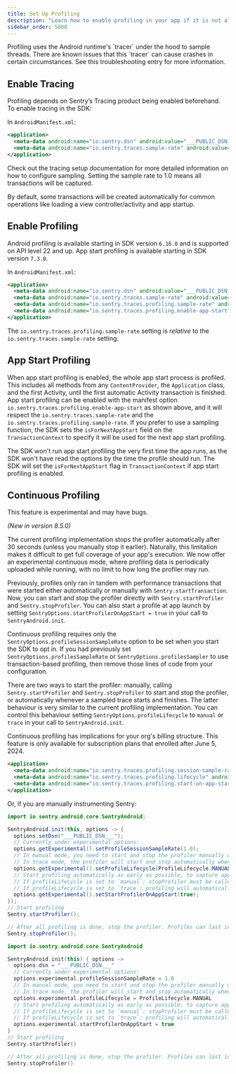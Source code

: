 ```yaml
---
title: Set Up Profiling
description: "Learn how to enable profiling in your app if it is not already set up."
sidebar_order: 5000
---
```


<PlatformContent includePath="profiling/index/preface" />
<PlatformContent includePath="profiling/index/why-profiling" />

<Alert level="warning" title="Important">
  Profiling uses the Android runtime's `tracer` under the hood to sample threads. There are known issues that this `tracer` can cause crashes in certain circumstances. See this <PlatformLink to="/profiling/troubleshooting#i-see-elevated-number-of-crashes-in-the-android-runtime-when-profiling-is-activated">troubleshooting</PlatformLink> entry for more information.
</Alert>

## Enable Tracing

Profiling depends on Sentry’s Tracing product being enabled beforehand. To enable tracing in the SDK:

In `AndroidManifest.xml`:

```xml
<application>
  <meta-data android:name="io.sentry.dsn" android:value="___PUBLIC_DSN___" />
  <meta-data android:name="io.sentry.traces.sample-rate" android:value="1.0" />
</application>
```

Check out the <PlatformLink to="/tracing/">tracing setup documentation</PlatformLink> for more detailed information on how to configure sampling. Setting the sample rate to 1.0 means all transactions will be captured.

By default, some transactions will be created automatically for common operations like loading a view controller/activity and app startup.

## Enable Profiling

<Alert>

Android profiling is available starting in SDK version `6.16.0` and is supported on API level 22 and up.
App start profiling is available starting in SDK version `7.3.0`.

</Alert>

In `AndroidManifest.xml`:


```xml
<application>
  <meta-data android:name="io.sentry.dsn" android:value="___PUBLIC_DSN___" />
  <meta-data android:name="io.sentry.traces.sample-rate" android:value="1.0" />
  <meta-data android:name="io.sentry.traces.profiling.sample-rate" android:value="1.0" />
  <meta-data android:name="io.sentry.traces.profiling.enable-app-start" android:value="true" />
</application>
```

<Alert>

The `io.sentry.traces.profiling.sample-rate` setting is _relative_ to the `io.sentry.traces.sample-rate` setting.

</Alert>

## App Start Profiling

When app start profiling is enabled, the whole app start process is profiled.
This includes all methods from any `ContentProvider`, the `Application` class, and the first Activity, until the <PlatformLink to="/tracing/instrumentation/automatic-instrumentation/">first automatic Activity transaction</PlatformLink> is finished.
App start profiling can be enabled with the manifest option `io.sentry.traces.profiling.enable-app-start` as shown above, and it will respect the `io.sentry.traces.sample-rate` and the `io.sentry.traces.profiling.sample-rate`.
If you prefer to use a <PlatformLink to="/configuration/sampling/#setting-a-sampling-function">sampling function</PlatformLink>, the SDK sets the `isForNextAppStart` field on the `TransactionContext` to specify it will be used for the next app start profiling.

<Alert>

The SDK won't run app start profiling the very first time the app runs, as the SDK won't have read the options by the time the profile should run.
The SDK will set the `isForNextAppStart` flag in `TransactionContext` if app start profiling is enabled.

</Alert>

## Continuous Profiling

<Alert>

This feature is experimental and may have bugs.

</Alert>

_(New in version 8.5.0)_

The current profiling implementation stops the profiler automatically after 30 seconds (unless you manually stop it earlier). Naturally, this limitation makes it difficult to get full coverage of your app's execution. We now offer an experimental continuous mode, where profiling data is periodically uploaded while running, with no limit to how long the profiler may run.

Previously, profiles only ran in tandem with performance transactions that were started either automatically or manually with `Sentry.startTransaction`. Now, you can start and stop the profiler directly with `Sentry.startProfiler` and `Sentry.stopProfiler`. You can also start a profile at app launch by setting `SentryOptions.startProfilerOnAppStart = true` in your call to `SentryAndroid.init`.

Continuous profiling requires only the `SentryOptions.profileSessionSampleRate` option to be set when you start the SDK to opt in. If you had previously set `SentryOptions.profilesSampleRate` or `SentryOptions.profilesSampler` to use transaction-based profiling, then remove those lines of code from your configuration.

There are two ways to start the profiler: manually, calling `Sentry.startProfiler` and `Sentry.stopProfiler` to start and stop the profiler, or automatically whenever a sampled trace starts and finishes. The latter behaviour is very similar to the current profiling implementation. You can control this behaviour setting `SentryOptions.profileLifecycle` to `manual` or `trace` in your call to `SentryAndroid.init`.

<Alert title="Note">

Continuous profiling has implications for your org's billing structure. This feature is only available for subscription plans that enrolled after June 5, 2024.

</Alert>

```xml {filename:AndroidManifest.xml}
<application>
  <meta-data android:name="io.sentry.traces.profiling.session-sample-rate" android:value="1.0" />
  <meta-data android:name="io.sentry.traces.profiling.lifecycle" android:value="manual" />
  <meta-data android:name="io.sentry.traces.profiling.start-on-app-start" android:value="true" />
</application>
```

Or, if you are manually instrumenting Sentry:


```java {tabTitle:Java}
import io.sentry.android.core.SentryAndroid;

SentryAndroid.init(this, options -> {
  options.setDsn("___PUBLIC_DSN___");
  // Currently under experimental options:
  options.getExperimental().setProfileSessionSampleRate(1.0);
  // In manual mode, you need to start and stop the profiler manually using Sentry.startProfiler and Sentry.stopProfiler
  // In trace mode, the profiler will start and stop automatically whenever a sampled trace starts and finishes
  options.getExperimental().setProfileLifecycle(ProfileLifecycle.MANUAL);
  // Start profiling automatically as early as possible, to capture app startup
  // If profileLifecycle is set to `manual`: stopProfiler must be called manually when the app startup is completed
  // If profileLifecycle is set to `trace`: profiling will automatically be stopped when the app start root span ends
  options.getExperimental().setStartProfilerOnAppStart(true);
});
// Start profiling
Sentry.startProfiler();

// After all profiling is done, stop the profiler. Profiles can last indefinitely if not stopped.
Sentry.stopProfiler();
```

```kotlin {tabTitle:Kotlin}
import io.sentry.android.core.SentryAndroid

SentryAndroid.init(this) { options ->
  options.dsn = "___PUBLIC_DSN___"
  // Currently under experimental options:
  options.experimental.profileSessionSampleRate = 1.0
  // In manual mode, you need to start and stop the profiler manually using Sentry.startProfiler and Sentry.stopProfiler
  // In trace mode, the profiler will start and stop automatically whenever a sampled trace starts and finishes
  options.experimental.profileLifecycle = ProfileLifecycle.MANUAL
  // Start profiling automatically as early as possible, to capture app startup
  // If profileLifecycle is set to `manual`: stopProfiler must be called manually when the app startup is completed
  // If profileLifecycle is set to `trace`: profiling will automatically be stopped when the app start root span ends
  options.experimental.startProfilerOnAppStart = true
}
// Start profiling
Sentry.startProfiler()

// After all profiling is done, stop the profiler. Profiles can last indefinitely if not stopped.
Sentry.stopProfiler()
```
